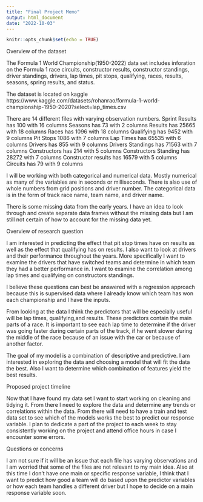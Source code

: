 ```yaml
---
title: "Final Project Memo"
output: html_document
date: "2022-10-03"
---
```


```r
knitr::opts_chunk$set(echo = TRUE)
```

Overview of the dataset

The Formula 1 World Championship(1950-2022) data set includes inforation on the Formula 1 race circuits, constructor results, constructor standings, driver standings, drivers, lap times, pit stops, qualifying, races, results, seasons, spring results, and status. 

The dataset is located on kaggle 
https://www.kaggle.com/datasets/rohanrao/formula-1-world-championship-1950-2020?select=lap_times.csv

There are 14 different files with varying observation numbers.
Sprint Results has 100 with 16 columns
Seasons has 73 with 2 columns
Results has 25665 with 18 columns 
Races has 1096 with 18 columns
Qualifying has 9452 with 9 columns 
Pit Stops 1086 with 7 columns
Lap Times has 65535 with 6 columns
Drivers has 855 with 9 columns 
Drivers Standings has 71563 with 7 columns 
Constructors has 214 with 5 columns 
Constructors Standing has 28272 with 7 columns 
Constructor results has 16579 with 5 columns
Circuits has 79 with 9 columns 

I will be working with both categorical and numerical data. Mostly numerical as many of the variables are in seconds or milliseconds. There is also use of whole numbers from grid positions and driver number. The categorical data is in the form of track race name, team name, and driver name. 

There is some missing data from the early years. I have an idea to look through and create separate data frames without the missing data but I am still not certain of how to account for the missing data yet. 

Overview of research question 

I am interested in predicting the effect that pit stop times have on results as well as the effect that qualifying has on results. I also want to look at drivers and their performance throughout the years. More specifically I want to examine the drivers that have switched teams and determine in which team they had a better performance in. I want to examine the correlation among lap times and qualifying on constructors standings.

I believe these questions can best be answered with a regression approach because this is supervised data where I already know which team has won each championship and I have the inputs. 

From looking at the data I think the predictors that will be especially useful will be lap times, qualifying,and results. These predictors contain the main parts of a race. It is important to see each lap time to determine if the driver was going faster during certain parts of the track, if he went slower during the middle of the race because of an issue with the car or because of another factor. 

The goal of my model is a combination of descriptive and predictive. I am interested in exploring the data and choosing a model that will fit the data the best. Also I want to determine which combination of features yield the best results.

Proposed project timeline 

Now that I have found my data set I want to start working on cleaning and tidying it. From there I need to explore the data and determine any trends or correlations within the data. From there will need to have a train and test data set to see which of the models works the best to predict our response variable. I plan to dedicate a part of the project to each week to stay consistently working on the project and attend office hours in case I encounter some errors. 

Questions or concerns 

I am not sure if it will be an issue that each file has varying observations and I am worried that some of the files are not relevant to my main idea. Also at this time I don't have one main or specific response variable, I think that I want to predict how good a team will do based upon the predictor variables or how each team handles a different driver but I hope to decide on a main response variable soon. 
